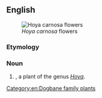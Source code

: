 ==English==
[[Image:Hoya_carnosa.jpg|thumb|''Hoya carnosa'' flowers]]
===Etymology===
{{compound|wax|plant|lang=en}}

===Noun===
{{en-noun}}

# {{context|botany|lang=en}} {{taxlink|Hoya carnosa|species|noshow=1}}, a plant of the genus ''[[Hoya]]''.

[[Category:en:Dogbane family plants]]
